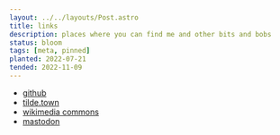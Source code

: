 ```yaml
---
layout: ../../layouts/Post.astro
title: links
description: places where you can find me and other bits and bobs
status: bloom
tags: [meta, pinned]
planted: 2022-07-21
tended: 2022-11-09
---
```

* [github](https://github.com/nyabla)
* [tilde.town](https://tilde.town/~nabla)
* [wikimedia commons](https://commons.wikimedia.org/wiki/User:Lilbitmessy)
* <a rel="me" href="https://queer.party/@ari666">mastodon</a> 
